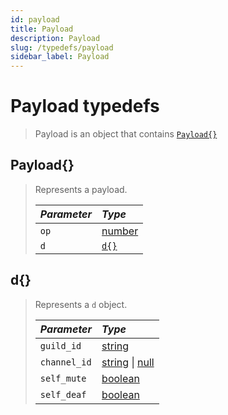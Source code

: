 ```yaml
---
id: payload
title: Payload
description: Payload
slug: /typedefs/payload
sidebar_label: Payload
---
```



# Payload typedefs

> Payload is an object that contains [`Payload{}`](#Payload)

## Payload\{}

> Represents a payload.
>
> | <i className="fa-solid fa-hashtag"/> Parameter | <i className="fa-solid fa-font"/> Type                                                            |
> |:-----------------------------------------------|:--------------------------------------------------------------------------------------------------|
> | `op`                                           | [number](https://developer.mozilla.org/en-US/docs/Web/JavaScript/Reference/Global_Objects/Number) |
> | `d`                                            | [`d{}`](#d)                                                                                       |

## d\{}

> Represents a `d` object.
>
> | <i className="fa-solid fa-hashtag"/> Parameter | <i className="fa-solid fa-font"/> Type                                                                                                                                                             |
> |:-----------------------------------------------|:---------------------------------------------------------------------------------------------------------------------------------------------------------------------------------------------------|
> | `guild_id`                                     | [string](https://developer.mozilla.org/en-US/docs/Web/JavaScript/Reference/Global_Objects/String)                                                                                                  |
> | `channel_id`                                   | [string](https://developer.mozilla.org/en-US/docs/Web/JavaScript/Reference/Global_Objects/String) \| [null](https://developer.mozilla.org/en-US/docs/Web/JavaScript/Reference/Global_Objects/Null) |
> | `self_mute`                                    | [boolean](https://developer.mozilla.org/en-US/docs/Web/JavaScript/Reference/Global_Objects/Boolean)                                                                                                |
> | `self_deaf`                                    | [boolean](https://developer.mozilla.org/en-US/docs/Web/JavaScript/Reference/Global_Objects/Boolean)                                                                                                |